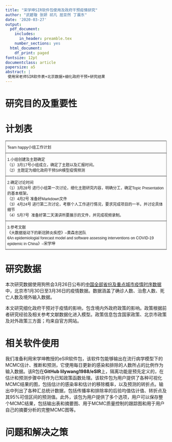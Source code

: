 ---
title: "宋学坤SIR软件包使用及政府干预疫情研究"
author: "武碧璇 张妍 祁凡 屈亚然 丁晨东"
date: '2020-03-27'
output:
  pdf_document:
    includes:
      in_header: preamble.tex
    number_sections: yes
  html_document:
    df_print: paged
fontsize: 12pt
documentclass: article
papersize: a5
abstract: |
 使用宋老师SIR软件表+北京数据+细化政府干预+研究结果
---

# 研究目的及重要性

# 计划表
<style type="text/css">
.tg  {border-collapse:collapse;border-spacing:0;}
.tg td{font-family:Arial, sans-serif;font-size:14px;padding:10px 5px;border-style:solid;border-width:1px;overflow:hidden;word-break:normal;border-color:black;}
.tg th{font-family:Arial, sans-serif;font-size:14px;font-weight:normal;padding:10px 5px;border-style:solid;border-width:1px;overflow:hidden;word-break:normal;border-color:black;}
.tg .tg-73a0{font-size:12px;border-color:inherit;text-align:left;vertical-align:top}
.tg .tg-i21v{font-size:12px;font-family:Arial, Helvetica, sans-serif !important;;border-color:inherit;text-align:left;vertical-align:top}
</style>
<table class="tg">
  <tr>
    <th class="tg-73a0" colspan="5">Team happy小组工作计划</th>
  </tr>
  <tr>
    <td class="tg-i21v" colspan="5">1.小组创建及主题确定<br>（1）3月17号小组成立，确定了主题以及汇报时间。<br>（2）主题定为细化政府干预SIR模型疫情预测</td>
  </tr>
  <tr>
    <td class="tg-73a0" colspan="5">2.确定讨论时间<br>（1）3月28号 进行小组第一次讨论，细化主题研究内容，明确分工，确定Topic Presentation的基本框架。<br>（2）4月2号 准备好Markdown文件<br>（3）4月24号 进行第二次讨论，考察个人工作进行情况，要求完成项目的一半。并讨论具体细节<br>（4）5月7号&nbsp;&nbsp;准备好第二天演讲所要展示的文件，并完成视频录制。</td>
  </tr>
  <tr>
    <td class="tg-73a0" colspan="5">3.参考文献<br>《大数据驱动下的新冠肺炎疾控》--黄森忠团队<br>《An epidemiologial forecast model and software assessing interventions on COVID-19 epidemic in China》--宋学坤</td>
  </tr>
</table>
# 研究数据

本次研究数据使用狗熊会3月26日公布的[中国全部省份及重点城市疫情时序数据](https://mp.weixin.qq.com/s/w4t7htltf6XzZEgQrxVLiQ)中，北京市1月30日至3月36日的疫情数据。数据涵盖了确诊人数、治愈人数、死亡人数及境外输入数据。

本文研究细化政府干预对于疫情的影响，包含境内外政府政策的影响。政策根据前者研究经验及相关参考文献数据化进入模型。政策信息包含国家政策、北京市政策及对外政策三方面；均来自官方网站。

# 相关软件使用

我们准备利用宋学坤教授的eSIR软件包，该软件包能够输出在流行病学模型下的MCMC估计、推断和预测，它使用每日更新的感染和排除的人数所占的比例作为输入数据。该R包在**GitHub lilywang1988/eSIR**上，隔离功能是预先定义的，在估计和预测步骤中将作为已知政策函数处理。该软件包为用户提供了各种可视化MCMC结果的图，包括估计的感染率和估计的移除概率，以及预测的转折点。输出中列出了各种汇总统计数据，包括传播率和排除率的后验均值估计值、转折点及其95%可信区间的预测值。此外，该包为用户提供了多个选项，用户可以保存整个MCMC结果，包括输出表和摘要图、用于MCMC质量控制的跟踪图和用于用户自己的摘要分析的完整MCMC图等。

# 问题和解决之策





